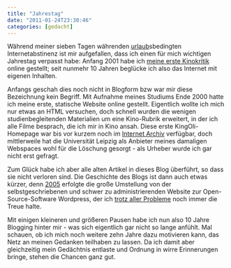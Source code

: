 ```yaml
---
title: "Jahrestag"
date: "2011-01-24T23:30:46"
categories: [gedacht]
---
```


Während meiner sieben Tagen währenden [urlaub](/blog/2011/01/22/winterimpressionen-2011/)sbedingten Internetabstinenz ist mir aufgefallen, dass ich einen für mich wichtigen Jahrestag verpasst habe: Anfang 2001 habe ich [meine erste Kinokritik](/blog/2001/01/02/unbreakable-unzerbrechlich/) online gestellt; seit nunmehr 10 Jahren beglücke ich also das Internet mit eigenen Inhalten.

Anfangs geschah dies noch nicht in Blogform bzw war mir diese Bezeichnung kein Begriff. Mit Aufnahme meines Studiums Ende 2000 hatte ich meine erste, statische Website online gestellt. Eigentlich wollte ich mich nur etwas an HTML versuchen, doch schnell wurden die wenigen studienbegleitenden Materialien um eine Kino-Rubrik erweitert, in der ich alle Filme besprach, die ich mir in Kino ansah. Diese erste KingOli-Homepage war bis vor kurzem noch im [Internet Archiv](http://web.archive.org/web/*/http://wwwstud.uni-leipzig.de/~mai00eid/index.html) verfügbar, doch mittlerweile hat die Universität Leipzig als Anbieter meines damaligen Webspaces wohl für die Löschung gesorgt - als Urheber wurde ich gar nicht erst gefragt. 

Zum Glück habe ich aber alle alten Artikel in dieses Blog überführt, so dass sie nicht verloren sind. Die Geschichte des Blogs ist dann auch etwas kürzer, denn [2005](/blog/2005/09/02/the-blog-is-open/) erfolgte die große Umstellung von der selbstgeschriebenen und schwer zu administrierenden Website zur Open-Source-Software Wordpress, der ich [trotz aller Probleme](/blog/2008/02/19/funf-grunde-warum-ich-mit-wordpress-blogge/) noch immer die Treue halte.

Mit einigen kleineren und größeren Pausen habe ich nun also 10 Jahre Blogging hinter mir - was sich eigentlich gar nicht so lange anfühlt. Mal schauen, ob ich mich noch weitere zehn Jahre dazu motivieren kann, das Netz an meinen Gedanken teilhaben zu lassen. Da ich damit aber gleichzeitig mein Gedächtnis entlaste und Ordnung in wirre Erinnerungen bringe, stehen die Chancen ganz gut.
